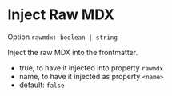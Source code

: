 # Inject Raw MDX

Option `rawmdx: boolean | string`

Inject the raw MDX into the frontmatter.

- true, to have it injected into property `rawmdx`
- name, to have it injected as property `<name>`
- default: `false`
